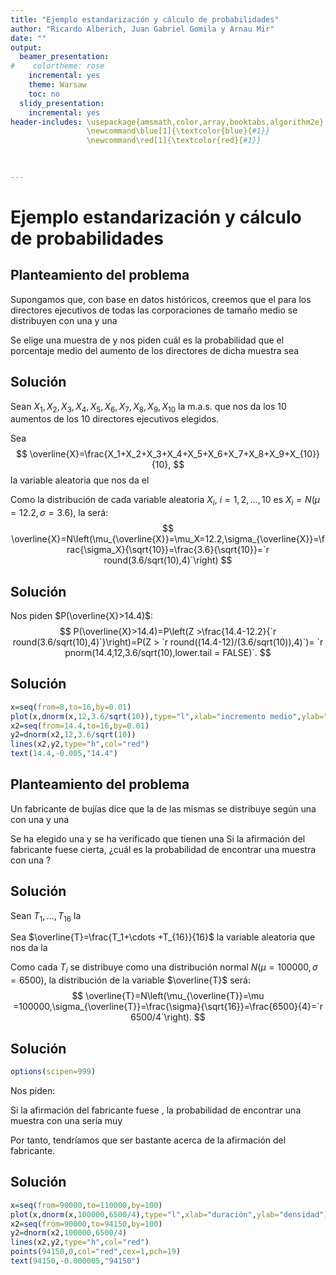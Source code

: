 ```yaml
---
title: "Ejemplo estandarización y cálculo de probabilidades"
author: "Ricardo Alberich, Juan Gabriel Gomila y Arnau Mir"
date: ""
output:
  beamer_presentation:
#    colortheme: rose
    incremental: yes
    theme: Warsaw
    toc: no
  slidy_presentation:
    incremental: yes
header-includes: \usepackage{amsmath,color,array,booktabs,algorithm2e}
                 \newcommand\blue[1]{\textcolor{blue}{#1}}
                 \newcommand\red[1]{\textcolor{red}{#1}}

                 
              
---
```



# Ejemplo estandarización y cálculo de probabilidades

## Planteamiento del problema
Supongamos que, con base en datos históricos, creemos que el \red{porcentaje del aumento del salario anual} para los directores ejecutivos de todas las corporaciones de tamaño medio se distribuyen \red{normalmente} con una \red{media del $12.2\%$} y una \red{desviación estándar del $3.6\%.$}
\pause
\medskip

Se elige una muestra \blue{aleatoria simple} de \red{$10$ directores ejecutivos} y nos piden cuál es la probabilidad que el porcentaje medio del aumento de los directores de dicha muestra sea \red{mayor del $14.4\%$.}

## Solución
Sean $X_1,X_2,X_3,X_4,X_5,X_6,X_7,X_8,X_9,X_{10}$ la m.a.s. que nos da los $10$ aumentos de los $10$ directores ejecutivos elegidos.
\pause

Sea 
$$
\overline{X}=\frac{X_1+X_2+X_3+X_4+X_5+X_6+X_7+X_8+X_9+X_{10}}{10},
$$ 
la variable aleatoria que nos da el \red{aumento medio de los $10$ directores de la muestra.}

\pause
Como la distribución de cada variable aleatoria $X_i$, $i=1,2,\ldots,10$ es $X_i=N(\mu=12.2,\sigma=3.6)$, la \red{distribución de $\overline{X}$} será:
\pause
$$
\overline{X}=N\left(\mu_{\overline{X}}=\mu_X=12.2,\sigma_{\overline{X}}=\frac{\sigma_X}{\sqrt{10}}=\frac{3.6}{\sqrt{10}}=`r round(3.6/sqrt(10),4)`\right)
$$

## Solución

Nos piden $P(\overline{X}>14.4)$:
\pause
$$
P(\overline{X}>14.4)=P\left(Z >\frac{14.4-12.2}{`r round(3.6/sqrt(10),4)`}\right)=P(Z > `r round((14.4-12)/(3.6/sqrt(10)),4)`)=
`r pnorm(14.4,12,3.6/sqrt(10),lower.tail = FALSE)`.
$$


## Solución
```r
x=seq(from=8,to=16,by=0.01)
plot(x,dnorm(x,12,3.6/sqrt(10)),type="l",xlab="incremento medio",ylab="densidad")
x2=seq(from=14.4,to=16,by=0.01)
y2=dnorm(x2,12,3.6/sqrt(10))
lines(x2,y2,type="h",col="red")
text(14.4,-0.005,"14.4")
```

## Planteamiento del problema
Un fabricante de bujías dice que la \red{duración} de las mismas se distribuye según una \red{distribución normal} con una \red{media de 100000 km.} y una \red{desviación estándar de 6500 km.}
\pause

Se ha elegido una \blue{muestra de 16 bujías} y se ha verificado que tienen una \red{duración media de 94150 km.} Si la afirmación del fabricante fuese cierta, ¿cuál es la probabilidad de encontrar una muestra con una \red{duración media de 94150 km. o menos}?

## Solución
Sean $T_1,\ldots, T_{16}$ la \red{duración de las 16 bujías de la muestra.}
\pause

Sea $\overline{T}=\frac{T_1+\cdots +T_{16}}{16}$ la variable aleatoria que nos da la \red{duración media de una muestra de $16$ bujías.}
\pause

Como cada $T_i$ se distribuye como una distribución normal $N(\mu=100000,\sigma=6500)$, la distribución de la variable $\overline{T}$ será:
\pause
$$
\overline{T}=N\left(\mu_{\overline{T}}=\mu =100000,\sigma_{\overline{T}}=\frac{\sigma}{\sqrt{16}}=\frac{6500}{4}=`r 6500/4`\right).
$$

## Solución
```r
options(scipen=999)
```

Nos piden:
\pause
\begin{align*}
P(\overline{T}\leq 94150)= & P\left(Z\leq \frac{94150-100000}{`r 6500/4`}\right)=P(Z\leq `r (94150-100000)/(6500/4)`)\\ = & `r pnorm(94150,100000,6500/4)`.
\end{align*}

\pause

Si la afirmación del fabricante fuese \red{cierta}, la probabilidad 
de encontrar una muestra con una \red{duración media de $94150$ km. o menos} sería muy \red{improbable.}
\pause

Por tanto, tendríamos que ser bastante \red{escépticos} acerca de la afirmación del fabricante.


## Solución
```r
x=seq(from=90000,to=110000,by=100)
plot(x,dnorm(x,100000,6500/4),type="l",xlab="duración",ylab="densidad")
x2=seq(from=90000,to=94150,by=100)
y2=dnorm(x2,100000,6500/4)
lines(x2,y2,type="h",col="red")
points(94150,0,col="red",cex=1,pch=19)
text(94150,-0.000005,"94150")
```